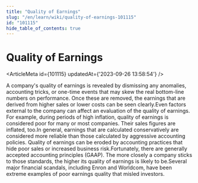```yaml
---
title: "Quality of Earnings"
slug: "/en/learn/wiki/quality-of-earnings-101115"
id: "101115"
hide_table_of_contents: true
---
```



# Quality of Earnings

<ArticleMeta id={101115} updatedAt={'2023-09-26 13:58:54'} />
<div className='border-solid border-b border-t-0 my-4 border-[var(--ifm-color-gray-300)]' />

A company's quality of earnings is revealed by dismissing any anomalies, accounting tricks, or one-time events that may skew the real bottom-line numbers on performance. Once these are removed, the earnings that are derived from higher sales or lower costs can be seen clearly.Even factors external to the company can affect an evaluation of the quality of earnings. For example, during periods of high inflation, quality of earnings is considered poor for many or most companies. Their sales figures are inflated, too.In general, earnings that are calculated conservatively are considered more reliable than those calculated by aggressive accounting policies. Quality of earnings can be eroded by accounting practices that hide poor sales or increased business risk.Fortunately, there are generally accepted accounting principles (GAAP). The more closely a company sticks to those standards, the higher its quality of earnings is likely to be.Several major financial scandals, including Enron and Worldcom, have been extreme examples of poor earnings quality that misled investors.
